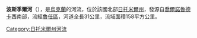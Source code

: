 '''波斯季爾河'''（{{lang-uk|Постіл}}），是[[烏克蘭|烏克蘭]]的河流，位於該國北部[[日托米爾州|日托米爾州]]，發源自[[喬爾諾魯德卡|喬爾諾魯德卡]]西南部，流經[[魯任區|魯任區]]，河道全長31公里，流域面積158平方公里。

{{DEFAULTSORT:Постіл}}
[[Category:日托米爾州河流|Category:日托米爾州河流]]


{{Ukraine-river-stub}}